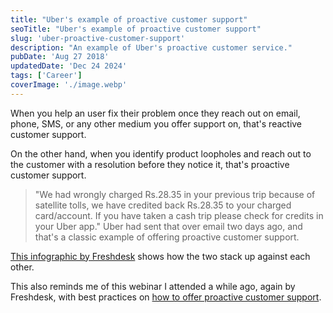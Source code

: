 ```yaml
---
title: "Uber's example of proactive customer support"
seoTitle: "Uber's example of proactive customer support"
slug: 'uber-proactive-customer-support'
description: "An example of Uber's proactive customer service."
pubDate: 'Aug 27 2018'
updatedDate: 'Dec 24 2024'
tags: ['Career']
coverImage: './image.webp'
---
```


When you help an user fix their problem once they reach out on email, phone, SMS, or any other medium you offer support on, that's reactive customer support.

On the other hand, when you identify product loopholes and reach out to the customer with a resolution before they notice it, that's proactive customer support.

> "We had wrongly charged Rs.28.35 in your previous trip because of satellite tolls, we have credited back Rs.28.35 to your charged card/account. If you have taken a cash trip please check for credits in your Uber app."
> Uber had sent that over email two days ago, and that's a classic example of offering proactive customer support.

[This infographic by Freshdesk](https://blog.freshdesk.com/reactive-proactive-support-infographic/) shows how the two stack up against each other.

This also reminds me of this webinar I attended a while ago, again by Freshdesk, with best practices on [how to offer proactive customer support](https://freshdesk.com/webinars/proactive-customer-support-recording).
